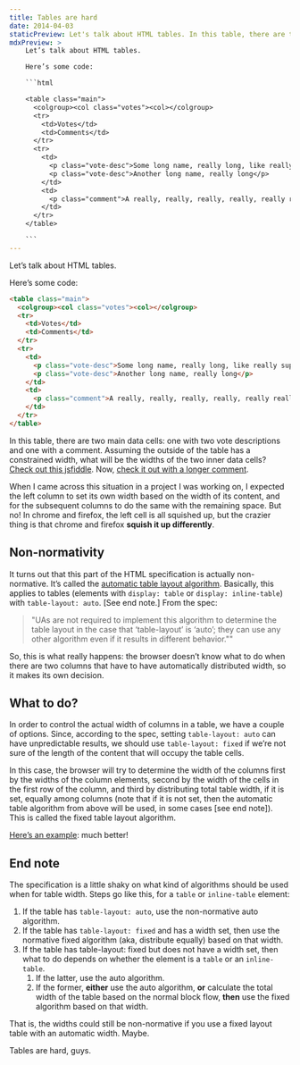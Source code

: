 ```yaml
---
title: Tables are hard
date: 2014-04-03
staticPreview: Let's talk about HTML tables. In this table, there are two main data cells, one with two vote descriptions and one with a comment. Assuming the outside of the table has a constrained width...
mdxPreview: >
    Let’s talk about HTML tables.

    Here’s some code:

    ```html

    <table class="main">
      <colgroup><col class="votes"><col></colgroup>
      <tr>
        <td>Votes</td>
        <td>Comments</td>
      </tr>
      <tr>
        <td>
          <p class="vote-desc">Some long name, really long, like really super long</p>
          <p class="vote-desc">Another long name, really long</p>
        </td>
        <td>
          <p class="comment">A really, really, really, really, really really really really really, really long comment.</p>
        </td>
      </tr>
    </table>

    ```
---
```

Let’s talk about HTML tables.

Here’s some code:

```html
<table class="main">
  <colgroup><col class="votes"><col></colgroup>
  <tr>
    <td>Votes</td>
    <td>Comments</td>
  </tr>
  <tr>
    <td>
      <p class="vote-desc">Some long name, really long, like really super long</p>
      <p class="vote-desc">Another long name, really long</p>
    </td>
    <td>
      <p class="comment">A really, really, really, really, really really really really really, really long comment.</p>
    </td>
  </tr>
</table>
```

In this table, there are two main data cells: one with two vote descriptions and one with a comment. Assuming the outside of the table has a constrained width, what will be the widths of the two inner data cells? [Check out this jsfiddle](http://jsfiddle.net/R3AKT/1/). Now, [check it out with a longer comment](http://jsfiddle.net/8vzRb/1/).

When I came across this situation in a project I was working on, I expected the left column to set its own width based on the width of its content, and for the subsequent columns to do the same with the remaining space. But no! In chrome and firefox, the left cell is all squished up, but the crazier thing is that chrome and firefox **squish it up differently**.

## Non-normativity
It turns out that this part of the HTML specification is actually non-normative. It’s called the [automatic table layout algorithm](https://www.w3.org/TR/CSS21/tables.html#auto-table-layout). Basically, this applies to tables (elements with `display: table` or `display: inline-table`) with `table-layout: auto`. [See end note.] From the spec:

> "UAs are not required to implement this algorithm to determine the table layout in the case that ‘table-layout’ is ‘auto’; they can use any other algorithm even if it results in different behavior.""

So, this is what really happens: the browser doesn’t know what to do when there are two columns that have to have automatically distributed width, so it makes its own decision.

## What to do?
In order to control the actual width of columns in a table, we have a couple of options. Since, according to the spec, setting `table-layout: auto` can have unpredictable results, we should use `table-layout: fixed` if we’re not sure of the length of the content that will occupy the table cells.

In this case, the browser will try to determine the width of the columns first by the widths of the column elements, second by the width of the cells in the first row of the column, and third by distributing total table width, if it is set, equally among columns (note that if it is not set, then the automatic table algorithm from above will be used, in some cases [see end note]). This is called the fixed table layout algorithm.

[Here’s an example](http://jsfiddle.net/8vzRb/7/): much better!
 
## End note
The specification is a little shaky on what kind of algorithms should be used when for table width. Steps go like this, for a `table` or `inline-table` element:

1. If the table has `table-layout: auto`, use the non-normative auto algorithm.
2. If the table has `table-layout: fixed` and has a width set, then use the normative fixed algorithm (aka, distribute equally) based on that width.
3. If the table has table-layout: fixed but does not have a width set, then what to do depends on whether the element is a `table` or an `inline-table`.
    1. If the latter, use the auto algorithm.
    2. If the former, **either** use the auto algorithm, **or** calculate the total width of the table based on the normal block flow, **then** use the fixed algorithm based on that width.

That is, the widths could still be non-normative if you use a fixed layout table with an automatic width. Maybe.

Tables are hard, guys.